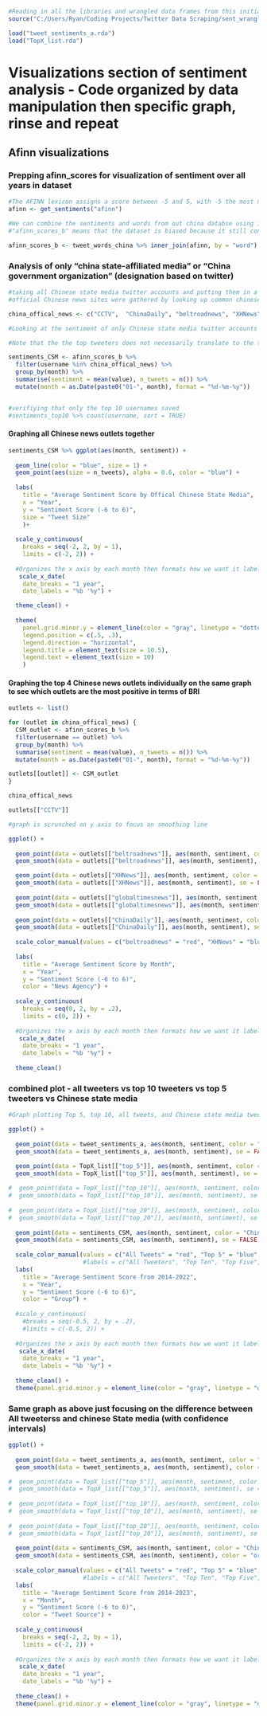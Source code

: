 ```r
#Reading in all the libraries and wrangled data frames from this initial R file 
source("C:/Users/Ryan/Coding Projects/Twitter Data Scraping/sent_wrangling.R")

load("tweet_sentiments_a.rda")
load("TopX_list.rda")
```


# Visualizations section of sentiment analysis - Code organized by data manipulation then specific graph, rinse and repeat 
        

## Afinn visualizations


###  Prepping afinn_scores for visualization of sentiment over all years in dataset

```r
#The AFINN lexicon assigns a score between -5 and 5, with -5 the most negative and 5 the most positive.
afinn <- get_sentiments("afinn")

#We can combine the sentiments and words from out china databse using inner_join(), which will only keep words associated with a sentiment.
#"afinn_scores_b" means that the dataset is biased because it still contains chinese affiliated news outlets 

afinn_scores_b <- tweet_words_china %>% inner_join(afinn, by = "word")
```


### Analysis of only "china state-affiliated media" or "China government organization" (designation based on twitter)
```r
#taking all Chinese state media twitter accounts and putting them in a list 
#official Chinese news sites were gathered by looking up common chinese state media and see if they showed up in our dataset. This was then confirmed by checking each account in question and seeing if it had the "chinese state media" banner on their twitter profiles

china_offical_news <- c("CCTV",  "ChinaDaily", "beltroadnews", "XHNews", "China__Focus", "ChinaEUMission", "CGTNOfficial", "globaltimesnews", "PDChina", "ChinaDailyWorld", "chinafrica1")
```


```r
#Looking at the sentiment of only Chinese state media twitter accounts to see how they are influencing the conversation

#Note that the the top tweeters does not necessarily translate to the top tweeters who displayed some sentiment about belt and Road 

sentiments_CSM <- afinn_scores_b %>% 
  filter(username %in% china_offical_news) %>% 
  group_by(month) %>% 
  summarise(sentiment = mean(value), n_tweets = n()) %>%
  mutate(month = as.Date(paste0("01-", month), format = "%d-%m-%y"))


#verifiying that only the top 10 usernames saved 
#sentiments_top10 %>% count(username, sort = TRUE)
```


#### Graphing all Chinese news outlets together 
```r
sentiments_CSM %>% ggplot(aes(month, sentiment)) +
  
  geom_line(color = "blue", size = 1) +
  geom_point(aes(size = n_tweets), alpha = 0.6, color = "blue") +
  
  labs(
    title = "Average Sentiment Score by Offical Chinese State Media", 
    x = "Year", 
    y = "Sentiment Score (-6 to 6)",
    size = "Tweet Size"
    )+
  
  scale_y_continuous(
    breaks = seq(-2, 2, by = 1),
    limits = c(-2, 2)) +
  
  #Organizes the x axis by each month then formats how we want it labeled 
   scale_x_date(
    date_breaks = "1 year",
    date_labels = "%b '%y") +

  theme_clean() +
  
  theme(
    panel.grid.minor.y = element_line(color = "gray", linetype = "dotted"),
    legend.position = c(.5, .3),
    legend.direction = "horizontal",
    legend.title = element_text(size = 10.5), 
    legend.text = element_text(size = 10) 
    ) 
```

#### Graphing the top 4 Chinese news outlets individually on the same graph to see which outlets are the most positive in terms of BRI
```r
outlets <- list()

for (outlet in china_offical_news) {
  CSM_outlet <- afinn_scores_b %>% 
  filter(username == outlet) %>% 
  group_by(month) %>% 
  summarise(sentiment = mean(value), n_tweets = n()) %>%
  mutate(month = as.Date(paste0("01-", month), format = "%d-%m-%y"))

outlets[[outlet]] <- CSM_outlet
}

china_offical_news

outlets[["CCTV"]]
```


```r
#graph is scrunched on y axis to focus on smoothing line

ggplot() +
  
  geom_point(data = outlets[["beltroadnews"]], aes(month, sentiment, color = "beltroadnews"), size = 3) +
  geom_smooth(data = outlets[["beltroadnews"]], aes(month, sentiment), se = FALSE, color = "red")+

  geom_point(data = outlets[["XHNews"]], aes(month, sentiment, color = "XHNews"), size = 3) +
  geom_smooth(data = outlets[["XHNews"]], aes(month, sentiment), se = FALSE, color = "blue") +
  
  geom_point(data = outlets[["globaltimesnews"]], aes(month, sentiment, color = "globaltimesnews"), size = 3) +
  geom_smooth(data = outlets[["globaltimesnews"]], aes(month, sentiment), se = FALSE, color = "green") +
  
  geom_point(data = outlets[["ChinaDaily"]], aes(month, sentiment, color = "ChinaDaily"), size = 3) +
  geom_smooth(data = outlets[["ChinaDaily"]], aes(month, sentiment), se = FALSE, color = "orange") +
  
  scale_color_manual(values = c("beltroadnews" = "red", "XHNews" = "blue",  "globaltimesnews" = "green", "ChinaDaily" = "orange")) +
  
  labs(
    title = "Average Sentiment Score by Month", 
    x = "Year", 
    y = "Sentiment Score (-6 to 6)",
    color = "News Agency") +
  
  scale_y_continuous(
    breaks = seq(0, 2, by = .2),
    limits = c(0, 2)) +
  
  #Organizes the x axis by each month then formats how we want it labeled 
   scale_x_date(
    date_breaks = "1 year",
    date_labels = "%b '%y") +
  
  theme_clean()
```



### combined plot - all tweeters vs top 10 tweeters vs top 5 tweeters vs Chinese state media 
```r
#Graph plotting Top 5, top 10, all tweets, and Chinese state media tweets together on the same plot to see their influence 

ggplot() +
  
  geom_point(data = tweet_sentiments_a, aes(month, sentiment, color = "All Tweets"), size = 3) +
  geom_smooth(data = tweet_sentiments_a, aes(month, sentiment), se = FALSE, color = "red")+

  geom_point(data = TopX_list[["top_5"]], aes(month, sentiment, color = "Top 5"), size = 3) +
  geom_smooth(data = TopX_list[["top_5"]], aes(month, sentiment), se = FALSE, color = "blue") +
  
#  geom_point(data = TopX_list[["top_10"]], aes(month, sentiment, color = "Top 10"), size = 3) +
#  geom_smooth(data = TopX_list[["top_10"]], aes(month, sentiment), se = FALSE, color = "purple") +
 
#  geom_point(data = TopX_list[["top_20"]], aes(month, sentiment, color = "Top 20"), size = 3) +
#  geom_smooth(data = TopX_list[["top_20"]], aes(month, sentiment), se = FALSE, color = "green") +
  
  geom_point(data = sentiments_CSM, aes(month, sentiment, color = "Chinese State Media"), size = 3) +
  geom_smooth(data = sentiments_CSM, aes(month, sentiment), se = FALSE, color = "orange") +
  
  scale_color_manual(values = c("All Tweets" = "red", "Top 5" = "blue", "Top 10" = "purple", "Top 20" = "green", "Chinese State Media" = "orange")) + 
                     #labels = c("All Tweeters", "Top Ten", "Top Five", "CSM")) +
  labs(
    title = "Average Sentiment Score from 2014-2022", 
    x = "Year", 
    y = "Sentiment Score (-6 to 6)",
    color = "Group") +
  
  #scale_y_continuous(
    #breaks = seq(-0.5, 2, by = .2),
    #limits = c(-0.5, 2)) +
  
  #Organizes the x axis by each month then formats how we want it labeled 
   scale_x_date(
    date_breaks = "1 year",
    date_labels = "%b '%y") +
  
  theme_clean() +
  theme(panel.grid.minor.y = element_line(color = "gray", linetype = "dotted"))
```


### Same graph as above just focusing on the difference between All tweeterss and chinese State media (with confidence intervals) 
```r
ggplot() +
  
  geom_point(data = tweet_sentiments_a, aes(month, sentiment, color = "All Tweets"), size = 3) +
  geom_smooth(data = tweet_sentiments_a, aes(month, sentiment), color = "red")+

#  geom_point(data = TopX_list[["top_5"]], aes(month, sentiment, color = "Top 5"), size = 3) +
#  geom_smooth(data = TopX_list[["top_5"]], aes(month, sentiment), se = FALSE, color = "blue") +
  
#  geom_point(data = TopX_list[["top_10"]], aes(month, sentiment, color = "Top 10"), size = 3) +
#  geom_smooth(data = TopX_list[["top_10"]], aes(month, sentiment), se = FALSE, color = "purple") +
 
#  geom_point(data = TopX_list[["top_20"]], aes(month, sentiment, color = "Top 20"), size = 3) +
#  geom_smooth(data = TopX_list[["top_20"]], aes(month, sentiment), se = FALSE, color = "green") +
  
  geom_point(data = sentiments_CSM, aes(month, sentiment, color = "Chinese State Media"), size = 3) +
  geom_smooth(data = sentiments_CSM, aes(month, sentiment), color = "orange") +
  
  scale_color_manual(values = c("All Tweets" = "red", "Top 5" = "blue", "Top 10" = "purple", "Top 20" = "green", "Chinese State Media" = "orange")) + 
                     #labels = c("All Tweeters", "Top Ten", "Top Five", "CSM")) +
  labs(
    title = "Average Sentiment Score from 2014-2023", 
    x = "Month", 
    y = "Sentiment Score (-6 to 6)",
    color = "Tweet Source") +
  
  scale_y_continuous(
    breaks = seq(-2, 2, by = 1),
    limits = c(-2, 2)) +
  
  #Organizes the x axis by each month then formats how we want it labeled 
   scale_x_date(
    date_breaks = "1 year",
    date_labels = "%b '%y") +
  
  theme_clean() +
  theme(panel.grid.minor.y = element_line(color = "gray", linetype = "dotted"))
```



